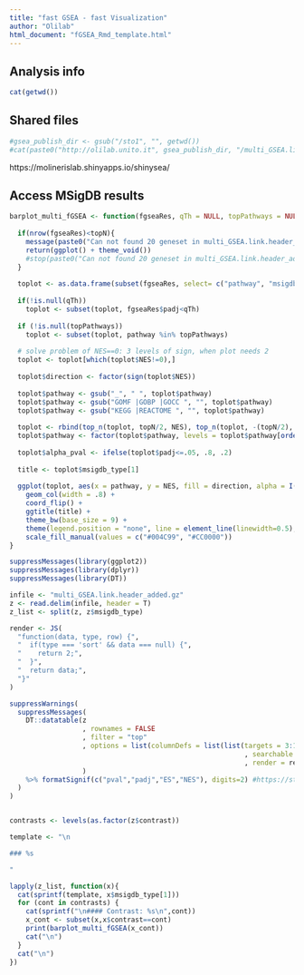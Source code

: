 ```yaml
---
title: "fast GSEA - fast Visualization"
author: "Olilab"
html_document: "fGSEA_Rmd_template.html"
---
```


## Analysis info

```r
cat(getwd())
```


## Shared files

```r
#gsea_publish_dir <- gsub("/sto1", "", getwd())
#cat(paste0("http://olilab.unito.it", gsea_publish_dir, "/multi_GSEA.link.header_added.xlsx"))
```

https://molinerislab.shinyapps.io/shinysea/


## Access MSigDB results {.tabset .tabset-pills}

```r
barplot_multi_fGSEA <- function(fgseaRes, qTh = NULL, topPathways = NULL, topN = 20){
  
  if(nrow(fgseaRes)<topN){
    message(paste0("Can not found 20 geneset in multi_GSEA.link.header_added.gz\n\tcontrast: ", unique(fgseaRes$contrast), "\n\tmsigdb: ", unique(fgseaRes$msigdb_type)))
    return(ggplot() + theme_void())
    #stop(paste0("Can not found 20 geneset in multi_GSEA.link.header_added.gz\n\tcontrast: ", unique(fgseaRes$contrast), "\n\tmsigdb: ", unique(fgseaRes$msigdb_type)))
  }
 
  toplot <- as.data.frame(subset(fgseaRes, select= c("pathway", "msigdb_type", "NES", "pval", "padj")))
  
  if(!is.null(qTh))
    toplot <- subset(toplot, fgseaRes$padj<qTh)
  
  if (!is.null(topPathways)) 
    toplot <- subset(toplot, pathway %in% topPathways)
  
  # solve problem of NES==0: 3 levels of sign, when plot needs 2
  toplot <- toplot[which(toplot$NES!=0),]
  
  toplot$direction <- factor(sign(toplot$NES))
  
  toplot$pathway <- gsub("_", " ", toplot$pathway)
  toplot$pathway <- gsub("GOMF |GOBP |GOCC ", "", toplot$pathway)
  toplot$pathway <- gsub("KEGG |REACTOME ", "", toplot$pathway)
  
  toplot <- rbind(top_n(toplot, topN/2, NES), top_n(toplot, -(topN/2), NES))
  toplot$pathway <- factor(toplot$pathway, levels = toplot$pathway[order(toplot$NES)])
  
  toplot$alpha_pval <- ifelse(toplot$padj<=.05, .8, .2)
  
  title <- toplot$msigdb_type[1]
  
  ggplot(toplot, aes(x = pathway, y = NES, fill = direction, alpha = I(alpha_pval))) + 
    geom_col(width = .8) + 
    coord_flip() + 
    ggtitle(title) + 
    theme_bw(base_size = 9) + 
    theme(legend.position = "none", line = element_line(linewidth=0.5), axis.line = element_line(linewidth=0.25), panel.grid.major = element_line(linewidth=0.25), panel.grid.minor = element_blank(), strip.background = element_rect(fill = NA), plot.title = element_text(size = 8, hjust = 0.5, face = "plain")) + 
    scale_fill_manual(values = c("#004C99", "#CC0000"))
}
```



```r
suppressMessages(library(ggplot2))
suppressMessages(library(dplyr))
suppressMessages(library(DT))

infile <- "multi_GSEA.link.header_added.gz"
z <- read.delim(infile, header = T)
z_list <- split(z, z$msigdb_type)

render <- JS(
  "function(data, type, row) {",
  "  if(type === 'sort' && data === null) {",
  "    return 2;",
  "  }",
  "  return data;",
  "}"
)

suppressWarnings(
  suppressMessages(
    DT::datatable(z
                  , rownames = FALSE
                  , filter = "top"
                  , options = list(columnDefs = list(list(targets = 3:10
                                                          , searchable = FALSE
                                                          , render = render)))
                  )
    %>% formatSignif(c("pval","padj","ES","NES"), digits=2) #https://stackoverflow.com/questions/49634329/how-to-force-scientific-notation-with-renderdt
  )
)


contrasts <- levels(as.factor(z$contrast))

template <- "\n

### %s

"

lapply(z_list, function(x){
  cat(sprintf(template, x$msigdb_type[1]))
  for (cont in contrasts) {
    cat(sprintf("\n#### Contrast: %s\n",cont))
    x_cont <- subset(x,x$contrast==cont)
    print(barplot_multi_fGSEA(x_cont))
    cat("\n")
  }
  cat("\n")
})

```



